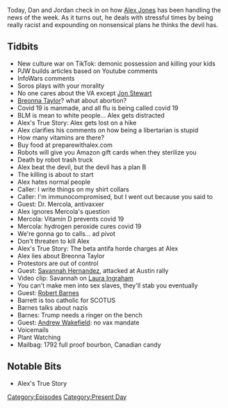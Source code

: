 {{DEFAULTSORT:
    #_EPISODE_0485:September 23-24, 2020
}}{{Episode
    | title             = September 23-24, 2020
    | caption           = Listen to this episode on [https://knowledgefight.libsyn.com/485-september-23-24-2020 Libsyn] [https://open.spotify.com/episode/7gOujCohHSgm7WQZWFA2Ko Spotify], Read the [[Transcript/485: September 23-24, 2020|Unofficial Transcript]]
    | episodeNumber     = 485
    | length            = 02:11:05
    | airDate           = September 25, 2020
    | coverageStartDate = September 23, 2020
    | coverageEndDate   = September 24, 2020
    | episodeType       = [[:Category:Present Day|Present Day]]
    | appearance        = [[Paul Joseph Watson]], [[Jon Stewart]], [[Breonna Taylor]], [[Dr Mercola]], [[Savannah Hernandez]], [[Laura Ingraham]], [[Robert Barnes]], [[Amy Coney Barrett]], [[Andrew Wakefield]]
    | previousEpisode   = [[484: September 18-19, 2020]]
    | nextEpisode       = [[486: September 27, 2020]]
}}

{{Stub}}

Today, Dan and Jordan check in on how [[Alex Jones]] has been handling the news of the week. As it turns out, he deals with stressful times by being really racist and expounding on nonsensical plans he thinks the devil has.

==Tidbits==

*New culture war on TikTok: demonic possession and killing your kids
*PJW builds articles based on Youtube comments
*InfoWars comments
*Soros plays with your morality
*No one cares about the VA except [[Jon Stewart]]
*[[Breonna Taylor]]? what about abortion?
*Covid 19 is manmade, and all flu is being called covid 19
*BLM is mean to white people... Alex gets distracted
*Alex's True Story: Alex gets lost on a hike
*Alex clarifies his comments on how being a libertarian is stupid
*How many vitamins are there?
*Buy food at preparewithalex.com
*Robots will give you Amazon gift cards when they sterilize you
*Death by robot trash truck
*Alex beat the devil, but the devil has a plan B
*The killing is about to start
*Alex hates normal people
*Caller: I write things on my shirt collars
*Caller: I'm immunocompromised, but I went out because you said to
*Guest: Dr. Mercola, antivaxxer
*Alex ignores Mercola's question
*Mercola: Vitamin D prevents covid 19
*Mercola: hydrogen peroxide cures covid 19
*We're gonna go to calls... ad pivot
*Don't threaten to kill Alex
*Alex's True Story: The beta antifa horde charges at Alex
*Alex lies about Breonna Taylor
*Protestors are out of control
*Guest: [[Savannah Hernandez]], attacked at Austin rally
*Video clip: Savannah on [[Laura Ingraham]]
*You can't make men into sex slaves, they'll stab you eventually
*Guest: [[Robert Barnes]]
*Barrett is too catholic for SCOTUS
*Barnes talks about nazis
*Barnes: Trump needs a ringer on the bench
*Guest: [[Andrew Wakefield]]: no vax mandate
*Voicemails
*Plant Watching
*Mailbag: 1792 full proof bourbon, Canadian candy

==Notable Bits==

*Alex's True Story

[[Category:Episodes]]
[[Category:Present Day]]
